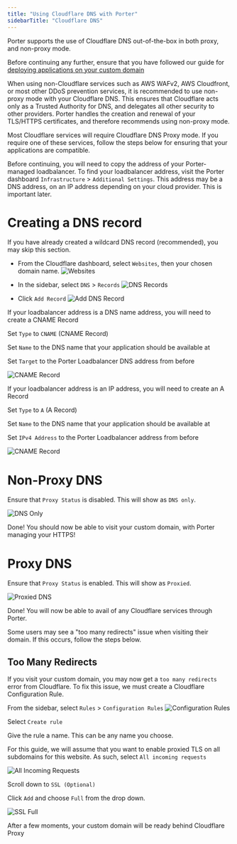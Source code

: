 ```yaml
---
title: "Using Cloudflare DNS with Porter"
sidebarTitle: "Cloudflare DNS"
---
```


Porter supports the use of Cloudflare DNS out-of-the-box in both proxy, and non-proxy mode.

Before continuing any further, ensure that you have followed our guide for [deploying applications on your custom domain](/configure/custom-domains#deploying-on-the-custom-domain)

When using non-Cloudflare services such as AWS WAFv2, AWS Cloudfront, or most other DDoS prevention services, it is recommended to use non-proxy mode with your Cloudflare DNS.
This ensures that Cloudflare acts only as a Trusted Authority for DNS, and delegates all other security to other providers.
Porter handles the creation and renewal of your TLS/HTTPS certificates, and therefore recommends using non-proxy mode.

Most Cloudflare services will require Cloudflare DNS Proxy mode. If you require one of these services, follow the steps below for ensuring that your applications are compatible.

Before continuing, you will need to copy the address of your Porter-managed loadbalancer.
To find your loadbalancer address, visit the Porter dashboard `Infrastructure` > `Additional Settings`.
This address may be a DNS address, on an IP address depending on your cloud provider. This is important later.

# Creating a DNS record

If you have already created a wildcard DNS record (recommended), you may skip this section.

- From the Cloudflare dashboard, select `Websites`, then your chosen domain name.
  ![Websites](/images/security-and-compliance/cloudflare/sidebar-websites.png)

- In the sidebar, select `DNS` > `Records`
  ![DNS Records](/images/security-and-compliance/cloudflare/sidebar-dns-records.png)

- Click `Add Record`
  ![Add DNS Record](/images/security-and-compliance/cloudflare/add-record.png)

<Tabs>
  <Tab title="CNAME Record">
  If your loadbalancer address is a DNS name address, you will need to create a CNAME Record

Set `Type` to `CNAME` (CNAME Record)

Set `Name` to the DNS name that your application should be available at

Set `Target` to the Porter Loadbalancer DNS address from before

![CNAME Record](/images/security-and-compliance/cloudflare/record-cname.png)

   </Tab>

   <Tab title="A Record">

If your loadbalancer address is an IP address, you will need to create an A Record

Set `Type` to `A` (A Record)

Set `Name` to the DNS name that your application should be available at

Set `IPv4 Address` to the Porter Loadbalancer address from before

![CNAME Record](/images/security-and-compliance/cloudflare/record-a.png)

  </Tab>

</Tabs>

# Non-Proxy DNS

Ensure that `Proxy Status` is disabled. This will show as `DNS only`.

![DNS Only](/images/security-and-compliance/cloudflare/dns-non-proxy.png)

Done! You should now be able to visit your custom domain, with Porter managing your HTTPS!

# Proxy DNS

Ensure that `Proxy Status` is enabled. This will show as `Proxied`.

![Proxied DNS](/images/security-and-compliance/cloudflare/dns-proxy.png)

Done! You will now be able to avail of any Cloudflare services through Porter. 

Some users may see a "too many redirects" issue when visiting their domain. If this occurs, follow the steps below.

## Too Many Redirects

If you visit your custom domain, you may now get a `too many redirects` error from Cloudflare. To fix this issue, we must create a Cloudflare Configuration Rule.

From the sidebar, select `Rules` > `Configuration Rules`
![Configuration Rules](/images/security-and-compliance/cloudflare/sidebar-configuration-rules.png)

Select `Create rule`

Give the rule a name. This can be any name you choose.

For this guide, we will assume that you want to enable proxied TLS on all subdomains for this website. As such, select `All incoming requests`

![All Incoming Requests](/images/security-and-compliance/cloudflare/rules-all-incoming.png)

Scroll down to `SSL (Optional)`

Click `Add` and choose `Full` from the drop down.

![SSL Full](/images/security-and-compliance/cloudflare/rules-ssl-full.png)

After a few moments, your custom domain will be ready behind Cloudflare Proxy
